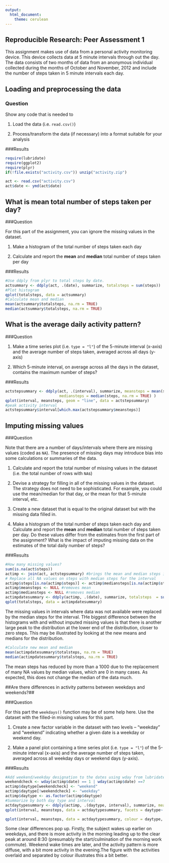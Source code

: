```yaml
---
output:
  html_document:
    theme: cerulean
---
```


## Reproducible Research: Peer Assessment 1
This assignment makes use of data from a personal activity monitoring
device. This device collects data at 5 minute intervals through out the
day. The data consists of two months of data from an anonymous
individual collected during the months of October and November, 2012
and include the number of steps taken in 5 minute intervals each day.

## Loading and preprocessing the data

### Question

Show any code that is needed to

1. Load the data (i.e. `read.csv()`)

2. Process/transform the data (if necessary) into a format suitable for your analysis

###Results


```r
require(lubridate)
require(ggplot2)
require(plyr)
if(!file.exists("activity.csv")) unzip("activity.zip")

act <- read.csv("activity.csv")
act$date <- ymd(act$date)
```

## What is mean total number of steps taken per day?

###Question

For this part of the assignment, you can ignore the missing values in
the dataset.

1. Make a histogram of the total number of steps taken each day

2. Calculate and report the **mean** and **median** total number of steps taken per day

###Results


```r
#Use ddply from plyr to total steps by date.
actsummary <- ddply(act, .(date), summarize, totalsteps = sum(steps))
#Plot histogram
qplot(totalsteps, data = actsummary)
#Calculate mean and median
mean(actsummary$totalsteps, na.rm = TRUE)
median(actsummary$totalsteps, na.rm = TRUE)

```
## What is the average daily activity pattern?

###Question

1. Make a time series plot (i.e. `type = "l"`) of the 5-minute interval (x-axis) and the average number of steps taken, averaged across all days (y-axis)

2. Which 5-minute interval, on average across all the days in the dataset, contains the maximum number of steps?

###Results

```r
actstepsummary <- ddply(act, .(interval), summarize, meansteps = mean(steps, na.rm = TRUE), 
                        mediansteps = median(steps, na.rm = TRUE) )
qplot(interval, meansteps, geom = "line", data = actstepsummary)
#peak activity interval
actstepsummary$interval[which.max(actstepsummary$meansteps)]
```
## Imputing missing values

###Question

Note that there are a number of days/intervals where there are missing
values (coded as `NA`). The presence of missing days may introduce
bias into some calculations or summaries of the data.

1. Calculate and report the total number of missing values in the dataset (i.e. the total number of rows with `NA`s)

2. Devise a strategy for filling in all of the missing values in the dataset. The strategy does not need to be sophisticated. For example, you could use the mean/median for that day, or the mean for that 5-minute interval, etc.

3. Create a new dataset that is equal to the original dataset but with the missing data filled in.

4. Make a histogram of the total number of steps taken each day and Calculate and report the **mean** and **median** total number of steps taken per day. Do these values differ from the estimates from the first part of the assignment? What is the impact of imputing missing data on the estimates of the total daily number of steps?

###Results


```r
#How many missing values?
sum(is.na(act$steps))
actimp <- join(act, actstepsummary) #brings the mean and median steps into the data frame
# Replace all NA values on steps with median steps for the interval
actimp$steps[is.na(actimp$steps)] <- actimp$mediansteps[is.na(actimp$steps)]
actimp$meansteps <- NULL #removes mean
actimp$mediansteps <- NULL #removes median 
actimpdatesummary <- ddply(actimp, .(date), summarize, totalsteps  = sum(steps))
qplot(totalsteps, data = actimpdatesummary)
```

The missing values in intervals where data was not available were replaced by the median steps for the interval. THe biggest difference between the histograms with and without imputed missing values is that there is another large peak to the distribution at the lower end of the distribution, closer to zero steps. This may be illustrated by looking at the new means and medians for the distribution. 
```r
#Calculate new mean and median
mean(actimpdatesummary$totalsteps, na.rm = TRUE)
median(actimpdatesummary$totalsteps, na.rm = TRUE)
```
The mean steps has reduced by more than a 1000 due to the replacement of many NA values by median values, which are 0 in many cases. As expected, this does not change the median of the data much. 

##Are there differences in activity patterns between weekdays and weekends?##

###Question

For this part the `weekdays()` function may be of some help here. Use
the dataset with the filled-in missing values for this part.

1. Create a new factor variable in the dataset with two levels -- "weekday" and "weekend" indicating whether a given date is a weekday or weekend day.

2. Make a panel plot containing a time series plot (i.e. `type = "l"`) of the 5-minute interval (x-axis) and the average number of steps taken, averaged across all weekday days or weekend days (y-axis).

###Results


```r
#Add weekend/weekday designation to the dates using wday from lubridate as alternative for weekdays()
weekendcheck <- wday(actimp$date) == 1 | wday(actimp$date) ==7
actimp$daytype[weekendcheck] <- "weekend"
actimp$daytype[!weekendcheck] <- "weekday"
actimp$daytype <- as.factor(actimp$daytype)
#Summarize by both day type and interval
actdaytypesummary <- ddply(actimp, .(daytype, interval), summarize, meansteps = mean(steps))
qplot(interval, meansteps, data = actdaytypesummary, facets = daytype~., geom = "line", ylab = "Mean steps by interval", xlab = "Time interval", main = "Walking: Weekend vs Weekdays")

qplot(interval, meansteps, data = actdaytypesummary, colour = daytype, geom = "line", ylab = "Mean steps by interval", xlab = "Time interval", main = "Walking: Weekend vs Weekdays")
```
Some clear differences pop up. Firstly, the subject wakes up earlier on weekdays, and there is more activity in the morning leading up to the clear peak at around 8:30 (presumably the start/culmination of the morning work commute). Weekend wake times are later, and the activity pattern is more diffuse, with a bit more activity in the evening.The figure with the activities overlaid and separated by colour illustrates this a bit better.
